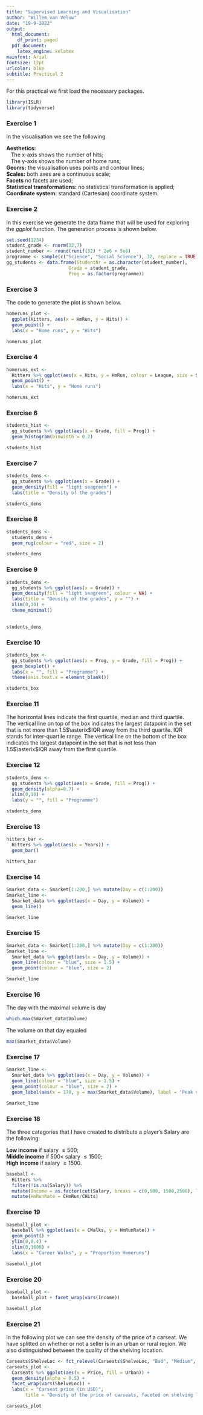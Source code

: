 ```yaml
---
title: "Supervised Learning and Visualisation"
author: "Willem van Veluw"
date: "19-9-2022"
output:
  html_document:
    df_print: paged
  pdf_document:
    latex_engine: xelatex
mainfont: Arial
fontsize: 12pt
urlcolor: blue
subtitle: Practical 2
---
```

For this practical we first load the necessary packages.
```r
library(ISLR)
library(tidyverse)
```

### Exercise 1
In the visualisation we see the following.

**Aesthetics:**  
    &nbsp;&nbsp; The x-axis shows the number of hits;  
    &nbsp;&nbsp; The y-axis shows the number of home runs;  
**Geoms:** the visualisation uses points and contour lines;  
**Scales:** both axes are a continuous scale;  
**Facets** no facets are used;  
**Statistical transformations:** no statistical transformation is applied;   
**Coordinate system:** standard (Cartesian) coordinate system.  

### Exercise 2
In this exercise we generate the data frame that will be used for exploring the *ggplot* function. The generation process is shown below.
```r
set.seed(1234)
student_grade <- rnorm(32,7)
student_number <- round(runif(32) * 2e6 + 5e6)
programme <- sample(c("Science", "Social Science"), 32, replace = TRUE)
gg_students <- data.frame(StudentNr = as.character(student_number), 
                       Grade = student_grade, 
                       Prog = as.factor(programme))
```

### Exercise 3
The code to generate the plot is shown below.
```r
homeruns_plot <-
  ggplot(Hitters, aes(x = HmRun, y = Hits)) +
  geom_point() +
  labs(x = "Home runs", y = "Hits")

homeruns_plot

```

### Exercise 4

```r
homeruns_ext <-
  Hitters %>% ggplot(aes(x = Hits, y = HmRun, colour = League, size = Salary)) +
  geom_point() +
  labs(x = "Hits", y = "Home runs")

homeruns_ext
```

### Exercise 6
```r
students_hist <-
  gg_students %>% ggplot(aes(x = Grade, fill = Prog)) +
  geom_histogram(binwidth = 0.2)

students_hist
```

### Exercise 7
```r
students_dens <-
  gg_students %>% ggplot(aes(x = Grade)) +
  geom_density(fill = "light seagreen") +
  labs(title = "Density of the grades")

students_dens
```

### Exercise 8
```r
students_dens <-
  students_dens +
  geom_rug(colour = "red", size = 2)

students_dens
```

### Exercise 9
```r
students_dens <-
  gg_students %>% ggplot(aes(x = Grade)) +
  geom_density(fill = "light seagreen", colour = NA) +
  labs(title = "Density of the grades", y = "") +
  xlim(0,10) +
  theme_minimal()
  

students_dens
```

### Exercise 10
```r
students_box <-
  gg_students %>% ggplot(aes(x = Prog, y = Grade, fill = Prog)) +
  geom_boxplot() +
  labs(x = "", fill = "Programme") +
  theme(axis.text.x = element_blank())

students_box
```

### Exercise 11
The horizontal lines indicate the first quartile, median and third quartile.  
The vertical line on top of the box indicates the largest datapoint in the set that is not more than 1.5$\asterix$IQR away from the third quartile. IQR stands for inter-quartile range.
The vertical line on the bottom of the box indicates the largest datapoint in the set that is not less than 1.5$\asterix$IQR away from the first quartile.

### Exercise 12
```r
students_dens <-
  gg_students %>% ggplot(aes(x = Grade, fill = Prog)) +
  geom_density(alpha=0.7) + 
  xlim(0,10) +
  labs(y = "", fill = "Programme")

students_dens
```

### Exercise 13
```r
hitters_bar <-
  Hitters %>% ggplot(aes(x = Years)) +
  geom_bar()

hitters_bar
```

### Exercise 14
```r
Smarket_data <- Smarket[1:200,] %>% mutate(Day = c(1:200))
Smarket_line <-
  Smarket_data %>% ggplot(aes(x = Day, y = Volume)) +
  geom_line()

Smarket_line
```

### Exercise 15
```r
Smarket_data <- Smarket[1:200,] %>% mutate(Day = c(1:200))
Smarket_line <-
  Smarket_data %>% ggplot(aes(x = Day, y = Volume)) +
  geom_line(colour = "blue", size = 1.5) +
  geom_point(colour = "blue", size = 2)

Smarket_line
```

### Exercise 16
The day with the maximal volume is day
```r
which.max(Smarket_data$Volume)
```
The volume on that day equaled
```r
max(Smarket_data$Volume)
```

### Exercise 17
```r
Smarket_line <-
  Smarket_data %>% ggplot(aes(x = Day, y = Volume)) +
  geom_line(colour = "blue", size = 1.5) +
  geom_point(colour = "blue", size = 2) +
  geom_label(aes(x = 170, y = max(Smarket_data$Volume), label = "Peak volume"), nudge_x = -19, nudge_y = 0.02)

Smarket_line
```

### Exercise 18
The three categories that I have created to distribute a player's Salary are the following:

**Low income** if salary $\leq 500$;  
**Middle income** if $500 <$ salary $\leq 1500$;  
**High income** if salary $\geq 1500$.
```r
baseball <-
  Hitters %>% 
  filter(!is.na(Salary)) %>% 
  mutate(Income = as.factor(cut(Salary, breaks = c(0,500, 1500,2500), labels = c("Low", "Middle", "High")))) %>% 
  mutate(HmRunRate = CHmRun/CHits)
```

### Exercise 19
```r
baseball_plot <-
  baseball %>% ggplot(aes(x = CWalks, y = HmRunRate)) +
  geom_point() +
  ylim(0,0.4) +
  xlim(0,1600) +
  labs(x = "Career Walks", y = "Proportion Homeruns")

baseball_plot
```

### Exercise 20
```r
baseball_plot <-
  baseball_plot + facet_wrap(vars(Income))

baseball_plot
```

### Exercise 21
In the following plot we can see the density of the price of a carseat. We have splitted on whether or not a seller is in an urban or rural region. We also distinguished between the quality of the shelving location.  
```r
Carseats$ShelveLoc <- fct_relevel(Carseats$ShelveLoc, "Bad", "Medium", "Good")
carseats_plot <-
  Carseats %>% ggplot(aes(x = Price, fill = Urban)) + 
  geom_density(alpha = 0.5) +
  facet_wrap(vars(ShelveLoc)) +
  labs(x = "Carseat price (in USD)",
       title = "Density of the price of carseats, faceted on shelving location.")

carseats_plot
```